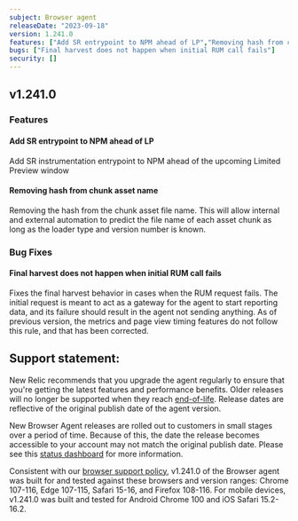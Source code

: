 ```yaml
---
subject: Browser agent
releaseDate: "2023-09-18"
version: 1.241.0
features: ["Add SR entrypoint to NPM ahead of LP","Removing hash from chunk asset name"]
bugs: ["Final harvest does not happen when initial RUM call fails"]
security: []
---
```


## v1.241.0

### Features

#### Add SR entrypoint to NPM ahead of LP
Add SR instrumentation entrypoint to NPM ahead of the upcoming Limited Preview window

#### Removing hash from chunk asset name
Removing the hash from the chunk asset file name. This will allow internal and external automation to predict the file name of each asset chunk as long as the loader type and version number is known.

### Bug Fixes

#### Final harvest does not happen when initial RUM call fails
Fixes the final harvest behavior in cases when the RUM request fails. The initial request is meant to act as a gateway for the agent to start reporting data, and its failure should result in the agent not sending anything. As of previous version, the metrics and page view timing features do not follow this rule, and that has been corrected.

## Support statement:

New Relic recommends that you upgrade the agent regularly to ensure that you're getting the latest features and performance benefits. Older releases will no longer be supported when they reach [end-of-life](https://docs.newrelic.com/docs/browser/browser-monitoring/getting-started/browser-agent-eol-policy/). Release dates are reflective of the original publish date of the agent version.

New Browser Agent releases are rolled out to customers in small stages over a period of time. Because of this, the date the release becomes accessible to your account may not match the original publish date. Please see this [status dashboard](https://newrelic.github.io/newrelic-browser-agent-release/) for more information.

Consistent with our [browser support policy](https://docs.newrelic.com/docs/browser/new-relic-browser/getting-started/compatibility-requirements-browser-monitoring/#browser-types), v1.241.0 of the Browser agent was built for and tested against these browsers and version ranges: Chrome 107-116, Edge 107-115, Safari 15-16, and Firefox 108-116. For mobile devices, v1.241.0 was built and tested for Android Chrome 100 and iOS Safari 15.2-16.2.